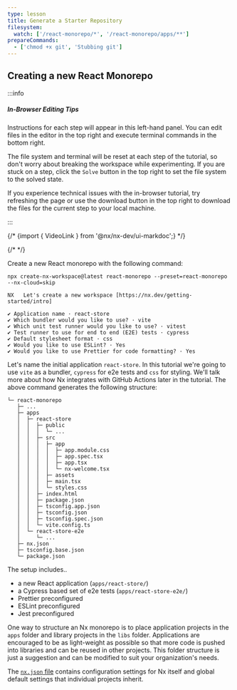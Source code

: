 ```yaml
---
type: lesson
title: Generate a Starter Repository
filesystem:
  watch: ['/react-monorepo/*', '/react-monorepo/apps/**']
prepareCommands:
  - ['chmod +x git', 'Stubbing git']
---
```


## Creating a new React Monorepo

:::info

##### In-Browser Editing Tips

Instructions for each step will appear in this left-hand panel. You can edit files in the editor in the top right and execute terminal commands in the bottom right.

The file system and terminal will be reset at each step of the tutorial, so don't worry about breaking the workspace while experimenting. If you are stuck on a step, click the `Solve` button in the top right to set the file system to the solved state.

If you experience technical issues with the in-browser tutorial, try refreshing the page or use the download button in the top right to download the files for the current step to your local machine.

:::

{/* {import { VideoLink } from '@nx/nx-dev/ui-markdoc';} */}

{/* <VideoLink link="https://youtu.be/gc4N7kxiA50?t=66"></VideoLink> */}

Create a new React monorepo with the following command:

```shell
npx create-nx-workspace@latest react-monorepo --preset=react-monorepo --nx-cloud=skip
```

```
NX   Let's create a new workspace [https://nx.dev/getting-started/intro]

✔ Application name · react-store
✔ Which bundler would you like to use? · vite
✔ Which unit test runner would you like to use? · vitest
✔ Test runner to use for end to end (E2E) tests · cypress
✔ Default stylesheet format · css
✔ Would you like to use ESLint? · Yes
✔ Would you like to use Prettier for code formatting? · Yes
```

Let's name the initial application `react-store`. In this tutorial we're going to use `vite` as a bundler, `cypress` for e2e tests and `css` for styling. We'll talk more about how Nx integrates with GitHub Actions later in the tutorial. The above command generates the following structure:

```
└─ react-monorepo
   ├─ ...
   ├─ apps
   │  ├─ react-store
   │  │  ├─ public
   │  │  │  └─ ...
   │  │  ├─ src
   │  │  │  ├─ app
   │  │  │  │  ├─ app.module.css
   │  │  │  │  ├─ app.spec.tsx
   │  │  │  │  ├─ app.tsx
   │  │  │  │  └─ nx-welcome.tsx
   │  │  │  ├─ assets
   │  │  │  ├─ main.tsx
   │  │  │  └─ styles.css
   │  │  ├─ index.html
   │  │  ├─ package.json
   │  │  ├─ tsconfig.app.json
   │  │  ├─ tsconfig.json
   │  │  ├─ tsconfig.spec.json
   │  │  └─ vite.config.ts
   │  └─ react-store-e2e
   │     └─ ...
   ├─ nx.json
   ├─ tsconfig.base.json
   └─ package.json
```

The setup includes..

- a new React application (`apps/react-store/`)
- a Cypress based set of e2e tests (`apps/react-store-e2e/`)
- Prettier preconfigured
- ESLint preconfigured
- Jest preconfigured

One way to structure an Nx monorepo is to place application projects in the `apps` folder and library projects in the `libs` folder. Applications are encouraged to be as light-weight as possible so that more code is pushed into libraries and can be reused in other projects. This folder structure is just a suggestion and can be modified to suit your organization's needs.

The [`nx.json` file](/reference/nx-json) contains configuration settings for Nx itself and global default settings that individual projects inherit.
